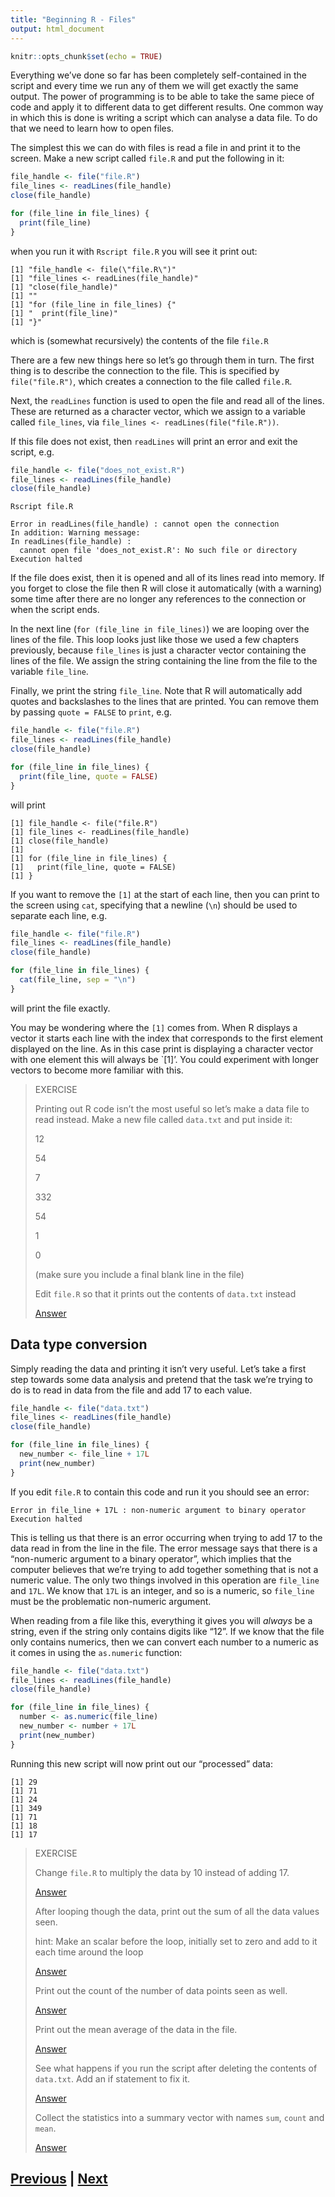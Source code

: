 ```yaml
---
title: "Beginning R - Files"
output: html_document
---
```


```r
knitr::opts_chunk$set(echo = TRUE)
```

Everything we've done so far has been completely self-contained in the 
script and every time we run any of them we will get exactly the same output. 
The power of programming is to be able to take the same piece of code and 
apply it to different data to get different results. One common way in 
which this is done is writing a script which can analyse a data file. 
To do that we need to learn how to open files.

The simplest this we can do with files is read a file in and print it 
to the screen. Make a new script called `file.R` and put the following in it:

```R
file_handle <- file("file.R")
file_lines <- readLines(file_handle)
close(file_handle)

for (file_line in file_lines) {
  print(file_line)
}
```

when you run it with `Rscript file.R` you will see it print out:

```
[1] "file_handle <- file(\"file.R\")"
[1] "file_lines <- readLines(file_handle)"
[1] "close(file_handle)"
[1] ""
[1] "for (file_line in file_lines) {"
[1] "  print(file_line)"
[1] "}"
```

which is (somewhat recursively) the contents of the file `file.R`

There are a few new things here so let's go through them in turn. The first 
thing is to describe the connection to the file. This is specified by
`file("file.R")`, which creates a connection to the file called `file.R`.

Next, the `readLines` function is used to open the file and read all 
of the lines. These are returned as a character vector, which we assign to a 
variable called `file_lines`, via `file_lines <- readLines(file("file.R"))`.

If this file does not exist, then `readLines` will print an error
and exit the script, e.g.

```R
file_handle <- file("does_not_exist.R")
file_lines <- readLines(file_handle)
close(file_handle)
```

```
Rscript file.R

Error in readLines(file_handle) : cannot open the connection
In addition: Warning message:
In readLines(file_handle) :
  cannot open file 'does_not_exist.R': No such file or directory
Execution halted
```

If the file does exist, then it is opened and all of its lines read into 
memory. If you forget to close the file then R will close it automatically
(with a warning) some time after there are no longer any references to the
connection or when the script ends.

In the next line (`for (file_line in file_lines)`) we are looping over the lines 
of the file. This loop looks just like those we used a few chapters previously, 
because `file_lines` is just a character vector containing the lines of the file. 
We assign the string containing the line from the file to the variable `file_line`.

Finally, we print the string `file_line`. Note that R will automatically
add quotes and backslashes to the lines that are printed. You can 
remove them by passing `quote = FALSE` to `print`, e.g.

```R
file_handle <- file("file.R")
file_lines <- readLines(file_handle)
close(file_handle)

for (file_line in file_lines) {
  print(file_line, quote = FALSE)
}
```

will print

```
[1] file_handle <- file("file.R")
[1] file_lines <- readLines(file_handle)
[1] close(file_handle)
[1] 
[1] for (file_line in file_lines) {
[1]   print(file_line, quote = FALSE)
[1] }
```

If you want to remove the `[1]` at the start of each line, then you can print
to the screen using `cat`, specifying that a newline (`\n`) should be 
used to separate each line, e.g.

```R
file_handle <- file("file.R")
file_lines <- readLines(file_handle)
close(file_handle)

for (file_line in file_lines) {
  cat(file_line, sep = "\n")
}
```

will print the file exactly.

You may be wondering where the `[1]` comes from. When R displays a vector it starts
each line with the index that corresponds to the first element displayed on the line.
As in this case print is displaying a character vector with one element this will 
always be `[1]'. You could experiment with longer vectors to become more familiar 
with this.

> EXERCISE
>
> Printing out R code isn't the most useful so let's make a data 
> file to read instead. Make a new file called `data.txt` and put inside it:
> 
> 12
>
> 54
>
> 7
>
> 332
>
> 54
>
> 1
>
> 0
>
> (make sure you include a final blank line in the file)
>
> Edit `file.R` so that it prints out the contents of `data.txt` instead
>
> [Answer](files_answer01.html)

## Data type conversion

Simply reading the data and printing it isn't very useful. Let's take a 
first step towards some data analysis and pretend that the task we're 
trying to do is to read in data from the file and add 17 to each value.

```R
file_handle <- file("data.txt")
file_lines <- readLines(file_handle)
close(file_handle)

for (file_line in file_lines) {
  new_number <- file_line + 17L
  print(new_number)
}
```

If you edit `file.R` to contain this code and run it you should see an error:

```
Error in file_line + 17L : non-numeric argument to binary operator
Execution halted
```

This is telling us that there is an error occurring when trying to add 17 to the 
data read in from the line in the file. The error message says that there is
a "non-numeric argument to a binary operator", which implies that the computer 
believes that we're trying to add together something that is not a numeric
value. The only two things involved in this operation are `file_line` and `17L`. 
We know that `17L` is an integer, and so is a numeric, so `file_line` must be 
the problematic non-numeric argument.

When reading from a file like this, everything it gives you will *always* 
be a string, even if the string only contains digits like "12". If we know 
that the file only contains numerics, then we can convert each number 
to a numeric as it comes in using the `as.numeric` function: 

```R
file_handle <- file("data.txt")
file_lines <- readLines(file_handle)
close(file_handle)

for (file_line in file_lines) {
  number <- as.numeric(file_line)
  new_number <- number + 17L
  print(new_number)
}
```

Running this new script will now print out our "processed" data:

```
[1] 29
[1] 71
[1] 24
[1] 349
[1] 71
[1] 18
[1] 17
```

> EXERCISE
>
> Change `file.R` to multiply the data by 10 instead of adding 17.
>
> [Answer](files_answer02.html)
> 
> After looping though the data, print out the sum of all the data values seen.
>
> hint: Make an scalar before the loop, initially set to zero and 
> add to it each time around the loop
> 
> [Answer](files_answer03.html)
>
> Print out the count of the number of data points seen as well.
>
> [Answer](files_answer04.html)
>
> Print out the mean average of the data in the file.
>
> [Answer](files_answer05.html)
>
> See what happens if you run the script after deleting the contents of `data.txt`. 
> Add an if statement to fix it.
>
> [Answer](files_answer06.html)
>
> Collect the statistics into a summary vector with names `sum`, `count` and `mean`.
>
> [Answer](files_answer07.html)

## [Previous](dictionaries.html) | [Next](summary.html)
